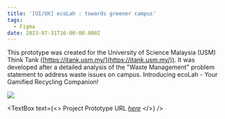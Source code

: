 ```yaml
---
title: '[UI/UX] ecoLah : towards greener campus'
tags:
  - Figma
date: 2023-07-31T16:00:00.000Z
---
```


This prototype was created for the University of Science Malaysia (USM) Think Tank ([https://itank.usm.my/](https://itank.usm.my/)). It was developed after a detailed analysis of the "Waste Management" problem statement to address waste issues on campus. Introducing ecoLah - Your Gamified Recycling Companion!

![](/ecolah.png)

<VideoPlayer url="https://youtu.be/sWA1lY7alcM?si=D9Gp5wd3E3Drop0N" />

<TextBox
  text={<>
    Project Prototype URL *[here](https://www.figma.com/proto/J7KdgWlhz8m1PVPfLY7CDZ/ecoLah?node-id=138-9112\&t=aaaMuAlF3R7Y1QQo-1\&scaling=scale-down\&page-id=7%3A183\&starting-point-node-id=138%3A9112)*
  </>}
/>
